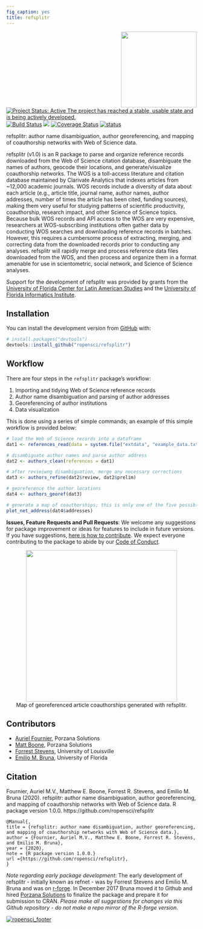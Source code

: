 ```yaml
---
fig_caption: yes
title: refsplitr
---
```


<img src="man/figures/refsplitrhex.png" height="200" align="right">

[![Project Status: Active The project has reached a stable, usable state and is being actively developed.](http://www.repostatus.org/badges/latest/active.svg)](http://www.repostatus.org/#active)    [![Build Status](https://travis-ci.org/ropensci/refsplitr.svg?branch=master)](https://travis-ci.org/ropensci/refsplitr)    [![](https://badges.ropensci.org/256_status.svg)](https://github.com/ropensci/onboarding/issues/256)   [![Coverage Status](https://coveralls.io/repos/github/ropensci/refsplitr/badge.svg?branch=master)](https://coveralls.io/github/ropensci/refsplitr?branch=master) [![status](https://joss.theoj.org/papers/3e46a4970fea0da996251617d2fa85ca/status.svg)](https://joss.theoj.org/papers/3e46a4970fea0da996251617d2fa85ca)


refsplitr: author name disambiguation, author georeferencing, and mapping of coauthorship networks with Web of Science data. 

refsplitr (v1.0) is an R package to parse and organize reference records downloaded from the Web of Science citation database, disambiguate the names of authors, geocode their locations, and generate/visualize coauthorship networks. The WOS is a toll-access literature and citation database maintained by Clarivate Analytics that indexes articles from ~12,000 academic journals. WOS records  include a diversity of data about each article (e.g., article title, journal name, author names, author addresses, number of times the article has been cited, funding sources), making them very useful for studying patterns of scientific productivity, coauthorship, research impact, and other Science of Science topics. Because bulk WOS records and API access to the WOS are very expensive, researchers at WOS-subscribing institutions often gather data by conducting WOS searches and downloading reference records in batches. However, this requires a cumbersome process of extracting, merging, and correcting data from the downloaded records prior to conducting any analyses. refsplitr will rapidly merge and process reference data files downloaded from the WOS, and then process and organize them in a format amenable for use in scientometric, social network, and Science of Science analyses. 

Support for the development of refsplitr was provided by grants from the [University of Florida Center for Latin American Studies](http://www.latam.ufl.edu/) and the [University of Florida Informatics Institute](https://informatics.institute.ufl.edu/).

## Installation

You can install the development version from [GitHub](https://github.com/) with:

``` r
# install.packages("devtools")
devtools::install_github("ropensci/refsplitr")
```

## Workflow

There are four steps in the `refsplitr` package's workflow:   

1. Importing and tidying Web of Science reference records
2. Author name disambiguation and parsing of author addresses
3. Georeferencing of author institutions
4. Data visualization

This is done using a series of simple commands; an example of this simple workflow is provided below:

```r

# load the Web of Science records into a dataframe
dat1 <- references_read(data = system.file("extdata", "example_data.txt", package = "refsplitr"), dir = FALSE)

# disambiguate author names and parse author address
dat2 <- authors_clean(references = dat1)

# after revieiwng disambiguation, merge any necessary corrections
dat3 <- authors_refine(dat2$review, dat2$prelim)

# georeference the author locations
dat4 <- authors_georef(dat3)

# generate a map of coauthorships; this is only one of the five possible visualizations  
plot_net_address(dat4$addresses)
```

**Issues, Feature Requests and Pull Requests**: We welcome any suggestions for package improvement or ideas for features to include in future versions. If you have suggestions, [here is how to contribute](https://github.com/ropensci/refsplitr/blob/master/CONTRIBUTING.md). We expect everyone contributing to the package to abide by our [Code of Conduct](https://github.com/ropensci/refsplitr/blob/master/CODE_OF_CONDUCT.md). 

<center>
<img src="man/figures/coauthor_connections_BITR.png" height="400">
</center>
<center>
Map of georeferenced article coauthorships generated with refsplitr.
</center>

  
## Contributors
* [Auriel Fournier](https://github.com/aurielfournier), Porzana Solutions
* [Matt Boone](https://github.com/birderboone), Porzana Solutions
* [Forrest Stevens](http://forreststevens.com/teaching/research.html), University of Louisville
* [Emilio M. Bruna](https://github.com/embruna), University of Florida

## Citation

Fournier, Auriel M.V., Matthew E. Boone, Forrest R. Stevens, and 
    Emilio M. Bruna (2020). refsplitr: author name disambiguation, author 
    georeferencing, and mapping of coauthorship networks with Web of Science 
    data. R package version 1.0.0. https://github.com/ropensci/refsplitr
  
    @Manual{,
    title = {refsplitr: author name disambiguation, author georeferencing, 
    and mapping of coauthorship networks with Web of Science data.},
    author = {Fournier, Auriel M.V., Matthew E. Boone, Forrest R. Stevens, 
    and Emilio M. Bruna},
    year = {2020},
    note = {R package version 1.0.0.}
    url ={https://github.com/ropensci/refsplitr},
    }
    

_Note regarding early package development_: The early development of refsplitr - initially known as refnet - was by Forrest Stevens and Emilio M. Bruna and was on [r-forge](https://r-forge.r-project.org/projects/refnet/). In December 2017 Bruna moved it to Github and hired [Porzana Solutions](https://github.com/aurielfournier) to finalize the package and prepare it for submission to CRAN.  _Please make all suggestions for changes via this Github repository - do *not* make a repo mirror of the R-forge version._

[![ropensci_footer](https://ropensci.org/public_images/ropensci_footer.png)](https://ropensci.org)
